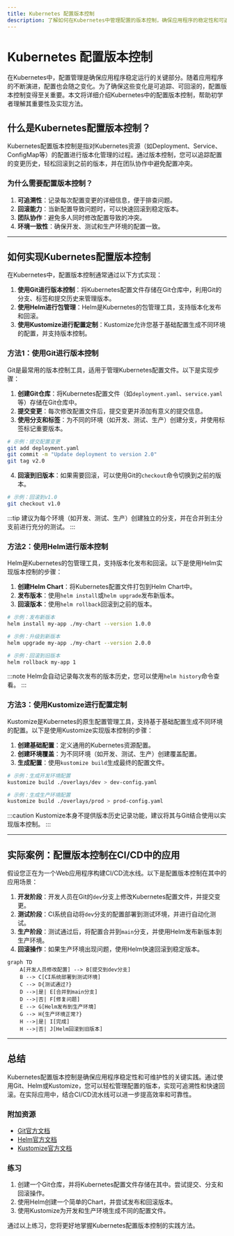 ```yaml
---
title: Kubernetes 配置版本控制
description: 了解如何在Kubernetes中管理配置的版本控制，确保应用程序的稳定性和可追溯性。
---
```


# Kubernetes 配置版本控制

在Kubernetes中，配置管理是确保应用程序稳定运行的关键部分。随着应用程序的不断演进，配置也会随之变化。为了确保这些变化是可追踪、可回滚的，配置版本控制变得至关重要。本文将详细介绍Kubernetes中的配置版本控制，帮助初学者理解其重要性及实现方法。

## 什么是Kubernetes配置版本控制？

Kubernetes配置版本控制是指对Kubernetes资源（如Deployment、Service、ConfigMap等）的配置进行版本化管理的过程。通过版本控制，您可以追踪配置的变更历史，轻松回滚到之前的版本，并在团队协作中避免配置冲突。

### 为什么需要配置版本控制？

1. **可追溯性**：记录每次配置变更的详细信息，便于排查问题。
2. **回滚能力**：当新配置导致问题时，可以快速回滚到稳定版本。
3. **团队协作**：避免多人同时修改配置导致的冲突。
4. **环境一致性**：确保开发、测试和生产环境的配置一致。

---

## 如何实现Kubernetes配置版本控制

在Kubernetes中，配置版本控制通常通过以下方式实现：

1. **使用Git进行版本控制**：将Kubernetes配置文件存储在Git仓库中，利用Git的分支、标签和提交历史来管理版本。
2. **使用Helm进行包管理**：Helm是Kubernetes的包管理工具，支持版本化发布和回滚。
3. **使用Kustomize进行配置定制**：Kustomize允许您基于基础配置生成不同环境的配置，并支持版本控制。

### 方法1：使用Git进行版本控制

Git是最常用的版本控制工具，适用于管理Kubernetes配置文件。以下是实现步骤：

1. **创建Git仓库**：将Kubernetes配置文件（如`deployment.yaml`、`service.yaml`等）存储在Git仓库中。
2. **提交变更**：每次修改配置文件后，提交变更并添加有意义的提交信息。
3. **使用分支和标签**：为不同的环境（如开发、测试、生产）创建分支，并使用标签标记重要版本。

```bash
# 示例：提交配置变更
git add deployment.yaml
git commit -m "Update deployment to version 2.0"
git tag v2.0
```

4. **回滚到旧版本**：如果需要回滚，可以使用Git的`checkout`命令切换到之前的版本。

```bash
# 示例：回滚到v1.0
git checkout v1.0
```

:::tip
建议为每个环境（如开发、测试、生产）创建独立的分支，并在合并到主分支前进行充分的测试。
:::

### 方法2：使用Helm进行版本控制

Helm是Kubernetes的包管理工具，支持版本化发布和回滚。以下是使用Helm实现版本控制的步骤：

1. **创建Helm Chart**：将Kubernetes配置文件打包到Helm Chart中。
2. **发布版本**：使用`helm install`或`helm upgrade`发布新版本。
3. **回滚版本**：使用`helm rollback`回滚到之前的版本。

```bash
# 示例：发布新版本
helm install my-app ./my-chart --version 1.0.0

# 示例：升级到新版本
helm upgrade my-app ./my-chart --version 2.0.0

# 示例：回滚到旧版本
helm rollback my-app 1
```

:::note
Helm会自动记录每次发布的版本历史，您可以使用`helm history`命令查看。
:::

### 方法3：使用Kustomize进行配置定制

Kustomize是Kubernetes的原生配置管理工具，支持基于基础配置生成不同环境的配置。以下是使用Kustomize实现版本控制的步骤：

1. **创建基础配置**：定义通用的Kubernetes资源配置。
2. **创建环境覆盖**：为不同环境（如开发、测试、生产）创建覆盖配置。
3. **生成配置**：使用`kustomize build`生成最终的配置文件。

```bash
# 示例：生成开发环境配置
kustomize build ./overlays/dev > dev-config.yaml

# 示例：生成生产环境配置
kustomize build ./overlays/prod > prod-config.yaml
```

:::caution
Kustomize本身不提供版本历史记录功能，建议将其与Git结合使用以实现版本控制。
:::

---

## 实际案例：配置版本控制在CI/CD中的应用

假设您正在为一个Web应用程序构建CI/CD流水线。以下是配置版本控制在其中的应用场景：

1. **开发阶段**：开发人员在Git的`dev`分支上修改Kubernetes配置文件，并提交变更。
2. **测试阶段**：CI系统自动将`dev`分支的配置部署到测试环境，并进行自动化测试。
3. **生产阶段**：测试通过后，将配置合并到`main`分支，并使用Helm发布新版本到生产环境。
4. **回滚操作**：如果生产环境出现问题，使用Helm快速回滚到稳定版本。

```mermaid
graph TD
    A[开发人员修改配置] --> B[提交到dev分支]
    B --> C[CI系统部署到测试环境]
    C --> D{测试通过?}
    D -->|是| E[合并到main分支]
    D -->|否| F[修复问题]
    E --> G[Helm发布到生产环境]
    G --> H{生产环境正常?}
    H -->|是| I[完成]
    H -->|否| J[Helm回滚到旧版本]
```

---

## 总结

Kubernetes配置版本控制是确保应用程序稳定性和可维护性的关键实践。通过使用Git、Helm或Kustomize，您可以轻松管理配置的版本，实现可追溯性和快速回滚。在实际应用中，结合CI/CD流水线可以进一步提高效率和可靠性。

### 附加资源

- [Git官方文档](https://git-scm.com/doc)
- [Helm官方文档](https://helm.sh/docs/)
- [Kustomize官方文档](https://kustomize.io/)

### 练习

1. 创建一个Git仓库，并将Kubernetes配置文件存储在其中。尝试提交、分支和回滚操作。
2. 使用Helm创建一个简单的Chart，并尝试发布和回滚版本。
3. 使用Kustomize为开发和生产环境生成不同的配置文件。

通过以上练习，您将更好地掌握Kubernetes配置版本控制的实践方法。